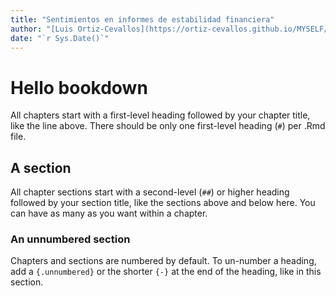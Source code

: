 ```yaml
--- 
title: "Sentimientos en informes de estabilidad financiera"
author: "[Luis Ortiz-Cevallos](https://ortiz-cevallos.github.io/MYSELF/)"
date: "`r Sys.Date()`"
---
```


# Hello bookdown 

All chapters start with a first-level heading followed by your chapter title, like the line above. There should be only one first-level heading (`#`) per .Rmd file.

## A section

All chapter sections start with a second-level (`##`) or higher heading followed by your section title, like the sections above and below here. You can have as many as you want within a chapter.

### An unnumbered section {-}

Chapters and sections are numbered by default. To un-number a heading, add a `{.unnumbered}` or the shorter `{-}` at the end of the heading, like in this section.
